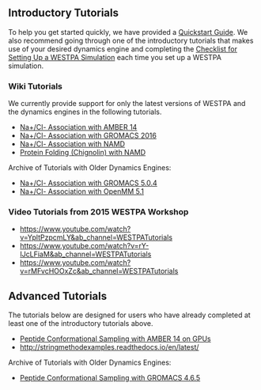 == Introductory Tutorials ==

To help you get started quickly, we have provided a [[Quickstart Guide]]. We also recommend going through one of the introductory tutorials that makes use of your desired dynamics engine and completing the [[Checklist|Checklist for Setting Up a WESTPA Simulation]] each time you set up a WESTPA simulation.

=== Wiki Tutorials ===
We currently provide support for only the latest versions of WESTPA and the dynamics engines in the following tutorials.
* [[Na+/Cl- Association with AMBER 14]] 
* [[Na+/Cl- Association with GROMACS 2016]] 
* [[Na+/Cl- Association with NAMD]] 
* [[Protein Folding (Chignolin) with NAMD]]

Archive of Tutorials with Older Dynamics Engines:
* [[Na+/Cl- Association with GROMACS 5.0.4]] 
* [[Na+/Cl- Association with OpenMM 5.1]]

=== Video Tutorials from 2015 WESTPA Workshop ===
* [[Introduction to the WESTPA software package|https://www.youtube.com/watch?v=YpltPzpcmLY&amp;ab_channel=WESTPATutorials]] 
* [[WESTPA with BioNetGen (systems biology software)|https://www.youtube.com/watch?v=rY-IJcLFiaM&amp;ab_channel=WESTPATutorials]] 
* [[WESTPA analysis tools|https://www.youtube.com/watch?v=rMFvcHOOxZc&amp;ab_channel=WESTPATutorials]]

== Advanced Tutorials ==
The tutorials below are designed for users who have already completed at least one of the introductory tutorials above.

* [[Peptide Conformational Sampling with AMBER 14 on GPUs]]
* [[Weighted Ensemble-Based String Method|http://stringmethodexamples.readthedocs.io/en/latest/]]

Archive of Tutorials with Older Dynamics Engines:
* [[Peptide Conformational Sampling with GROMACS 4.6.5]]

